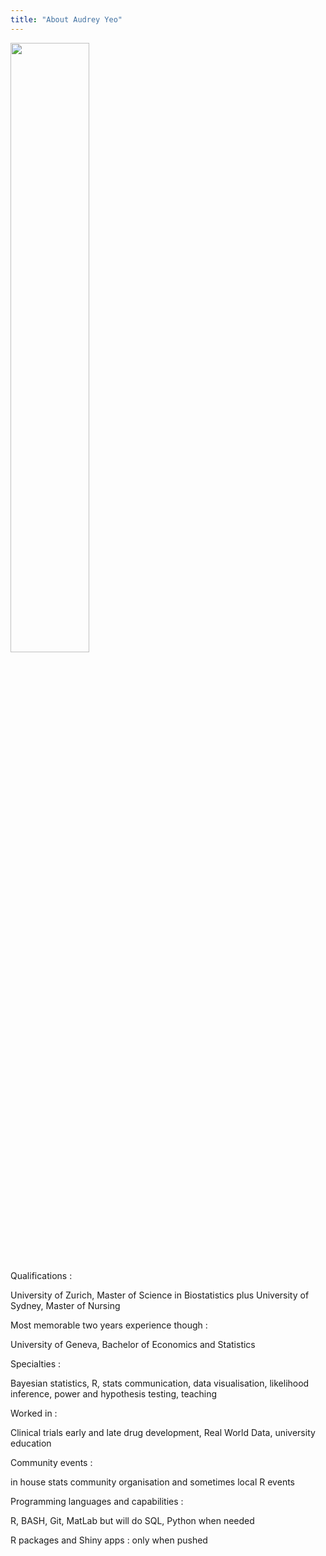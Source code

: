 ```yaml
---
title: "About Audrey Yeo"
---
```


<img src="images_lifesite/lutryview.jpg" style="width:50%">

Qualifications : 

University of Zurich, Master of Science in Biostatistics plus
University of Sydney, Master of Nursing

Most memorable two years experience though :

University of Geneva, Bachelor of Economics and Statistics

Specialties : 

Bayesian statistics, R, stats communication, data visualisation, likelihood inference, power and hypothesis testing, teaching

Worked in :

Clinical trials early and late drug development, Real World Data, university education

Community events :

in house stats community organisation and sometimes local R events

Programming languages and capabilities :

R, BASH, Git, MatLab but will do SQL, Python when needed

R packages and Shiny apps : only when pushed



